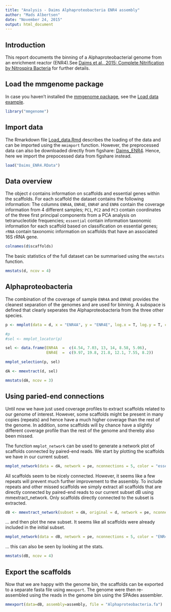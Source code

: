 ```yaml
---
title: "Analysis - Daims Alphaproteobacteria ENR4 assembly"
author: "Mads Albertsen"
date: "November 24, 2015"
output: html_document
---
```


## Introduction
This report documents the binning of a Alphaproteobacterial genome from an enrichment reactor (ENR4).See [Daims et al., 2015: Complete Nitrification by Nitrospira Bacteria](https://doi.org/10.1038/nature16461) for further details.

## Load the mmgenome package
In case you haven't installed the [mmgenome package](http://madsalbertsen.github.io/mmgenome/), see the [Load data example](http://madsalbertsen.github.io/mmgenome/Load_data.html).
```r
library("mmgenome")
```

## Import data
The Rmarkdown file [Load_data.Rmd](http://madsalbertsen.github.io/mmgenome/Load_data_ENR4.html) describes the loading of the data and can be imported using the `mmimport` function. However, the preprocessed data can also be downloaded directly from figshare: [Daims_ENR4](http://dx.doi.org/10.6084/m9.figshare.1613277). Hence, here we import the prepocessed data from figshare instead.
```r
load("Daims_ENR4.RData")
```

## Data overview
The object `d` contains information on scaffolds and essential genes within the scaffolds. For each scaffold the dataset contains the following information: The columns `ENR4A`, `ENR4E`, `ENR4F` and `ENR6` contain the coverage information from 4 different samples; `PC1`, `PC2` and `PC3` contain coordinates of the three first principal components from a PCA analysis on tetranucleotide frequencies; `essential` contain information taxonomic information for each scaffold based on classification on essential genes; `rRNA` contain taxonomic information on scaffolds that have an associated 16S rRNA gene.
```r
colnames(d$scaffolds)
```

The basic statistics of the full dataset can be summarised using the `mmstats` function. 
```r
mmstats(d, ncov = 4)
```


## Alphaproteobacteria
The combination of the coverage of sample `ENR4A` and `ENR4E` provides the cleanest separation of the genomes and are used for binning. A subspace is defined that clearly seperates the Alphaproteobacteria from the three other species.
```r
p <- mmplot(data = d, x = "ENR4A", y = "ENR4E", log.x = T, log.y = T, color = "essential") 

#p
#sel <- mmplot_locator(p)

sel <- data.frame(ENR4A  =  c(4.54, 7.03, 13, 14, 8.58, 5.06),
                  ENR4E  =  c(9.97, 19.8, 21.8, 12.1, 7.55, 8.2))

mmplot_selection(p, sel)
```

```r
dA <- mmextract(d, sel)
```

```r
mmstats(dA, ncov = 3)
```

## Using paried-end connections
Until now we have just used coverage profiles to extract scaffolds related to our genome of interest. However, some scaffolds might be present in many copies (repeats) and hence have a much higher coverage than the rest of the genome. In addition, some scaffolds will by chance have a slightly different coverage profile than the rest of the genome and thereby also been missed.

The function `mmplot_network` can be used to generate a network plot of scaffolds connected by paired-end reads. We start by plotting the scaffolds we have in our current subset.

```r
mmplot_network(data = dA, network = pe, nconnections = 5, color = "essential", scale.links = 0.5)
```

All scaffolds seem to be nicely connected. However, it seems like a few repeats will prevent much further improvement to the assembly. To include repeats and other missed scaffolds we simply extract all scaffolds that are directly connected by paired-end reads to our current subset dB using mmextract_network. Only scaffolds directly connected to the subset is extracted.

```r
dB <- mmextract_network(subset = dA, original = d, network = pe, nconnections = 5, type = "direct")
```

... and then plot the new subset. It seems like all scaffolds were already included in the initial subset.
```r
mmplot_network(data = dB, network = pe, nconnections = 5, color = "ENR4A", scale.links = 0.5)
```

... this can also be seen by looking at the stats.
```r
mmstats(dB, ncov = 4)
```

## Export the scaffolds 
Now that we are happy with the genome bin, the scaffolds can be exported to a separate fasta file using `mmexport`. The genome were then re-assembled using the reads in the genome bin using the SPAdes assembler.
```r
mmexport(data=dB, assembly=assembly, file = "Alphaproteobacteria.fa")
```
